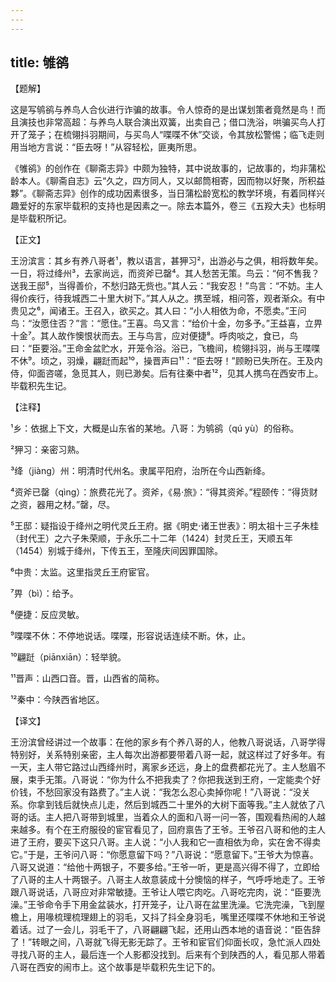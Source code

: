 ```yaml
---
---
---
```

title: 雊鹆
---




【题解】


这是写鸲鹆与养鸟人合伙进行诈骗的故事。令人惊奇的是出谋划策者竟然是鸟！而且演技也非常高超：与养鸟人联合演出双簧，出卖自己；借口洗浴，哄骗买鸟人打开了笼子；在梳翎抖羽期间，与买鸟人“喋喋不休”交谈，令其放松警惕；临飞走则用当地方言说：“臣去呀！”从容轻松，匪夷所思。

《雊鹆》的创作在《聊斋志异》中颇为独特，其中说故事的，记故事的，均非蒲松龄本人。《聊斋自志》云“久之，四方同人，又以邮筒相寄，因而物以好聚，所积益夥”。《聊斋志异》创作的成功因素很多，当日蒲松龄宽松的教学环境，有着同样兴趣爱好的东家毕载积的支持也是因素之一。除去本篇外，卷三《五羖大夫》也标明是毕载积所记。


【正文】

王汾滨言：其乡有养八哥者¹，教以语言，甚狎习²，出游必与之俱，相将数年矣。一日，将过绛州³，去家尚远，而资斧已罄⁴。其人愁苦无策。鸟云：“何不售我？送我王邸⁵，当得善价，不愁归路无赀也。”其人云：“我安忍！”鸟言：“不妨。主人得价疾行，待我城西二十里大树下。”其人从之。携至城，相问答，观者渐众。有中贵见之⁶，闻诸王。王召入，欲买之。其人曰：“小人相依为命，不愿卖。”王问鸟：“汝愿住否？”言：“愿住。”王喜。鸟又言：“给价十金，勿多予。”王益喜，立畀十金⁷。其人故作懊恨状而去。王与鸟言，应对便捷⁸。呼肉啖之，食已，鸟曰：“臣要浴。”王命金盆贮水，开笼令浴。浴已，飞檐间，梳翎抖羽，尚与王喋喋不休⁹。顷之，羽燥，翩跹而起¹⁰，操晋声曰¹¹：“臣去呀！”顾盼已失所在。王及内侍，仰面咨嗟，急觅其人，则已渺矣。后有往秦中者¹²，见其人携鸟在西安市上。毕载积先生记。

【注释】


¹乡：依据上下文，大概是山东省的某地。八哥：为鸲鹆（qú yù）的俗称。

²狎习：亲密习熟。

³绛（jiàng）州：明清时代州名。隶属平阳府，治所在今山西新绛。

⁴资斧已罄（qìng）：旅费花光了。资斧，《易·旅》：“得其资斧。”程颐传：“得货财之资，器用之材。”罄，尽。

⁵王邸：疑指设于绛州之明代灵丘王府。据《明史·诸王世表》：明太祖十三子朱桂（封代王）之六子朱荣顺，于永乐二十二年（1424）封灵丘王，天顺五年（1454）别城于绛州，下传五王，至隆庆间因罪国除。

⁶中贵：太监。这里指灵丘王府宦官。

⁷畀（bì）：给予。

⁸便捷：反应灵敏。

⁹喋喋不休：不停地说话。喋喋，形容说话连续不断。休，止。

¹⁰翩跹（piānxiān）：轻举貌。

¹¹晋声：山西口音。晋，山西省的简称。

¹²秦中：今陕西省地区。





【译文】


王汾滨曾经讲过一个故事：在他的家乡有个养八哥的人，他教八哥说话，八哥学得特别好，关系特别亲密，主人每次出游都要带着八哥一起，就这样过了好多年。有一天，主人带它路过山西绛州时，离家乡还远，身上的盘费都花光了。主人愁眉不展，束手无策。八哥说：“你为什么不把我卖了？你把我送到王府，一定能卖个好价钱，不愁回家没有路费了。”主人说：“我怎么忍心卖掉你呢！”八哥说：“没关系。你拿到钱后就快点儿走，然后到城西二十里外的大树下面等我。”主人就依了八哥的话。主人把八哥带到城里，当着众人的面和八哥一问一答，围观看热闹的人越来越多。有个在王府服役的宦官看见了，回府禀告了王爷。王爷召八哥和他的主人进了王府，要买下这只八哥。主人说：“小人我和它一直相依为命，实在舍不得卖它。”于是，王爷问八哥：“你愿意留下吗？”八哥说：“愿意留下。”王爷大为惊喜。八哥又说道：“给他十两银子，不要多给。”王爷一听，更是高兴得不得了，立即给了八哥的主人十两银子。八哥主人故意装成十分懊恼的样子，气呼呼地走了。王爷跟八哥说话，八哥应对非常敏捷。王爷让人喂它肉吃。八哥吃完肉，说：“臣要洗澡。”王爷命令手下用金盆装水，打开笼子，让八哥在盆里洗澡。它洗完澡，飞到屋檐上，用喙梳理梳理翅上的羽毛，又抖了抖全身羽毛，嘴里还喋喋不休地和王爷说着话。过了一会儿，羽毛干了，八哥翩翩飞起，还用山西本地的语音说：“臣告辞了！”转眼之间，八哥就飞得无影无踪了。王爷和宦官们仰面长叹，急忙派人四处寻找八哥的主人，最后连一个人影都没找到。后来有个到陕西的人，看见那人带着八哥在西安的闹市上。这个故事是毕载积先生记下的。